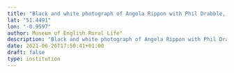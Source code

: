 ```yaml
---
title: "Black and white photograph of Angela Rippon with Phil Drabble, filming with BBC 2 at the Game Fair"
lat: "51.4491"
lon: "-0.9597"
author: Museum of English Rural Life"
description: "Black and white photograph of Angela Rippon with Phil Drabble, filming with BBC 2 at the Game Fair"
date: 2021-06-26T17:50:41+01:00
draft: false
type: institution
---
```

